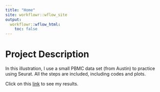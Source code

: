 ```yaml
---
title: "Home"
site: workflowr::wflow_site
output:
  workflowr::wflow_html:
    toc: false
---
```


# **Project Description**

In this illustration, I use a small PBMC data set (from Austin) to practice using Seurat. All the steps are included, including codes and plots. 

Click on this [link](script.html) to see my results.